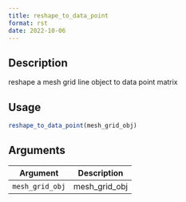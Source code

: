 ```yaml
--- 
title: reshape_to_data_point 
format: rst 
date: 2022-10-06 
--- 
```


## Description

reshape a mesh grid line object to data point matrix


## Usage

```r
reshape_to_data_point(mesh_grid_obj)
```


## Arguments

Argument      |Description
------------- |----------------
`mesh_grid_obj`     |     mesh_grid_obj


